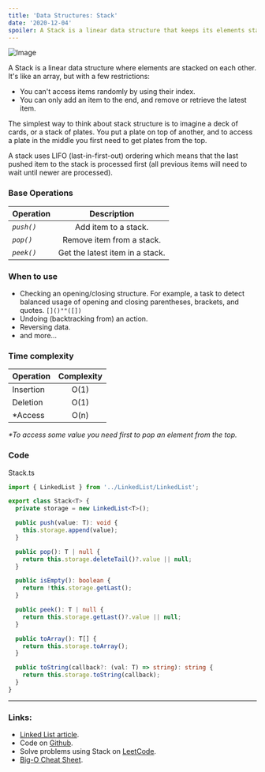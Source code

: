 ```yaml
---
title: 'Data Structures: Stack'
date: '2020-12-04'
spoiler: A Stack is a linear data structure that keeps its elements stacked on each other. It uses LIFO (last-in-first-out) ordering in which the last pushed item to the stack is processed first.
---
```



![Image](./stack.jpeg)

A Stack is a linear data structure where elements are stacked on each other. It's like an array, but with a few restrictions:

- You can't access items randomly by using their index.
- You can only add an item to the end, and remove or retrieve the latest item.

The simplest way to think about stack structure is to imagine a deck of cards, or a stack of plates.
You put a plate on top of another, and to access a plate in the middle you first need to get plates from the top.

A stack uses LIFO (last-in-first-out) ordering which means that the last pushed item to the stack is processed first (all previous items will need to wait until newer are processed).

### Base Operations

| Operation  |           Description           |
| ---------- | :-----------------------------: |
| _`push()`_ |      Add item to a stack.       |
| _`pop()`_  |    Remove item from a stack.    |
| _`peek()`_ | Get the latest item in a stack. |

### When to use

- Checking an opening/closing structure. For example, a task to detect balanced usage of opening and closing parentheses, brackets, and quotes. `[]()""([])`
- Undoing (backtracking from) an action.
- Reversing data.
- and more...

### Time complexity

| Operation | Complexity |
| --------- | :--------: |
| Insertion |    O(1)    |
| Deletion  |    O(1)    |
| \*Access  |    O(n)    |

_\*To access some value you need first to pop an element from the top._

### Code

<CodeFileName>Stack.ts</CodeFileName>

```typescript
import { LinkedList } from '../LinkedList/LinkedList';

export class Stack<T> {
  private storage = new LinkedList<T>();

  public push(value: T): void {
    this.storage.append(value);
  }

  public pop(): T | null {
    return this.storage.deleteTail()?.value || null;
  }

  public isEmpty(): boolean {
    return !this.storage.getLast();
  }

  public peek(): T | null {
    return this.storage.getLast()?.value || null;
  }

  public toArray(): T[] {
    return this.storage.toArray();
  }

  public toString(callback?: (val: T) => string): string {
    return this.storage.toString(callback);
  }
}
```

---

### Links:

- [Linked List article](/blog/data-structures-linked-list).
- Code on [Github](https://github.com/UgRoss/data-structures-typescript/tree/main/src/data-structures/Stack).
- Solve problems using Stack on [LeetCode](https://leetcode.com/tag/stack/).
- [Big-O Cheat Sheet](https://www.bigocheatsheet.com/).
